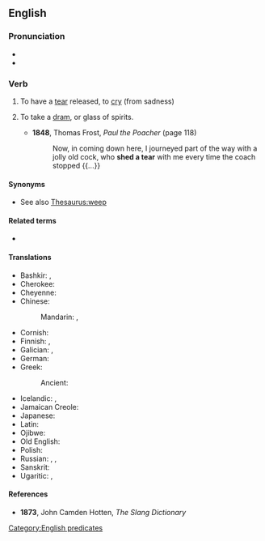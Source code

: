 ==English==

===Pronunciation===
* {{IPA|en|/ˈʃɛdəˈtɪə/|nocount=1}}
* {{audio|en|En-au-shed a tear.ogg|Audio (AU)}}

===Verb===
{{en-verb|shed<,,shed> a tear}}

# {{lb|en|idiomatic}} To have a [[tear]] released, to [[cry]] (from sadness)
# {{lb|en|UK|slang|obsolete}} To take a [[dram]], or glass of spirits.
#* '''1848''', Thomas Frost, ''Paul the Poacher'' (page 118)
#*: Now, in coming down here, I journeyed part of the way with a jolly old cock, who '''shed a tear''' with me every time the coach stopped {{...}}

====Synonyms====
* {{sense|cry}} See also [[Thesaurus:weep]]

====Related terms====
* {{l|en|shed tears}}

====Translations====
{{trans-top|to cry}}
* Bashkir: {{t|ba|[[йәш]] [[түгеү]]}}, {{t|ba|илау}}
* Cherokee: {{t|chr|ᎠᏦᏱᎭ}}
* Cheyenne: {{t|chy|-a'xaame}}
* Chinese:
*: Mandarin: {{t+|cmn|流淚|sc=Hani}}, {{t+|cmn|流泪|tr=liúlèi|sc=Hani}}
* Cornish: {{t|kw|devera dagrow}}
* Finnish: {{t|fi|[[vuodattaa]] [[kyyneleitä]]}}, {{t+|fi|itkeä}}
* Galician: {{t+|gl|lagrimexar}}, {{t+|gl|chorar}}
* German: {{t|de|seine Tränen nicht zurückhalten können}}
* Greek:
*: Ancient: {{t|grc|δακρύω}}
{{trans-mid}}
* Icelandic: {{t|is|fella tár}}, {{t+|is|tárast}}
* Jamaican Creole: {{t|jam|cry eyewater}}
* Japanese: {{t|ja|[[涙]]を[[流す]]|tr=なみだをながす, namida o nagasu|sc=Jpan}}
* Latin: {{t+|la|fleō}}
* Ojibwe: {{t|oj|mawi}}
* Old English: {{t|ang|grēotan}}
* Polish: {{t|pl|uronić łzę}}
* Russian: {{t+|ru|прослези́ться|pf}}, {{t|ru|[[лить]] [[слеза|слёзы]]|impf}}, {{t|ru|[[пролива́ть]] [[слеза|слёзы]]|impf}}
* Sanskrit: {{t+|sa|रोदिति}}
* Ugaritic: {{t|uga|𐎁𐎋𐎊}}, {{t|uga|𐎄𐎎𐎓}}
{{trans-bottom}}

====References====
* {{sense|take a dram}} '''1873''', John Camden Hotten, ''The Slang Dictionary''

[[Category:English predicates]]